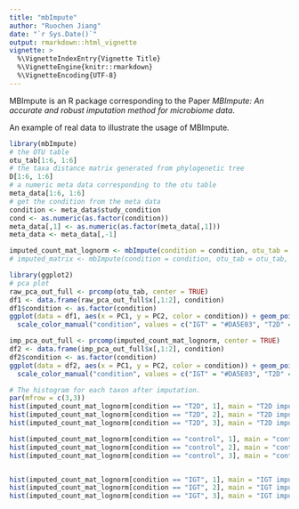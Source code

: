 ```yaml
---
title: "mbImpute"
author: "Ruochen Jiang"
date: "`r Sys.Date()`"
output: rmarkdown::html_vignette
vignette: >
  %\VignetteIndexEntry{Vignette Title}
  %\VignetteEngine{knitr::rmarkdown}
  %\VignetteEncoding{UTF-8}
---
```


MBImpute is an R package corresponding to the Paper $\textit{MBImpute: An accurate and robust imputation method for microbiome data}$. 

An example of real data to illustrate the usage of MBImpute.

```r
library(mbImpute)
# the OTU table
otu_tab[1:6, 1:6]
# the taxa distance matrix generated from phylogenetic tree 
D[1:6, 1:6]
# a numeric meta data corresponding to the otu table
meta_data[1:6, 1:6]
# get the condition from the meta data
condition <- meta_data$study_condition
cond <- as.numeric(as.factor(condition))
meta_data[,1] <- as.numeric(as.factor(meta_data[,1]))
meta_data <- meta_data[,-1]

imputed_count_mat_lognorm <- mbImpute(condition = condition, otu_tab = otu_tab, meta_data = meta_data, D = D)$imp_count_mat_lognorm
# imputed_matrix <- mbImpute(condition = condition, otu_tab = otu_tab, meta_data = meta_data, D = D, parallel = TRUE, ncores = 4)
```
```r
library(ggplot2)
# pca plot
raw_pca_out_full <- prcomp(otu_tab, center = TRUE)
df1 <- data.frame(raw_pca_out_full$x[,1:2], condition)
df1$condition <- as.factor(condition)
ggplot(data = df1, aes(x = PC1, y = PC2, color = condition)) + geom_point(size = 2) +
  scale_color_manual("condition", values = c("IGT" = "#DA5E03", "T2D" = "#389E78", "control"= "#2166ac"))

imp_pca_out_full <- prcomp(imputed_count_mat_lognorm, center = TRUE)
df2 <- data.frame(imp_pca_out_full$x[,1:2], condition)
df2$condition <- as.factor(condition)
ggplot(data = df2, aes(x = PC1, y = PC2, color = condition)) + geom_point(size = 2) +
  scale_color_manual("condition", values = c("IGT" = "#DA5E03", "T2D" = "#389E78", "control"= "#2166ac"))
```
```r
# The histogram for each taxon after imputation. 
par(mfrow = c(3,3))
hist(imputed_count_mat_lognorm[condition == "T2D", 1], main = "T2D imputed 1")
hist(imputed_count_mat_lognorm[condition == "T2D", 2], main = "T2D imputed 2")
hist(imputed_count_mat_lognorm[condition == "T2D", 3], main = "T2D imputed 3")

hist(imputed_count_mat_lognorm[condition == "control", 1], main = "control imputed 1")
hist(imputed_count_mat_lognorm[condition == "control", 2], main = "control imputed 2")
hist(imputed_count_mat_lognorm[condition == "control", 3], main = "control imputed 3")


hist(imputed_count_mat_lognorm[condition == "IGT", 1], main = "IGT imputed 1")
hist(imputed_count_mat_lognorm[condition == "IGT", 2], main = "IGT imputed 2")
hist(imputed_count_mat_lognorm[condition == "IGT", 3], main = "IGT imputed 3")
```



